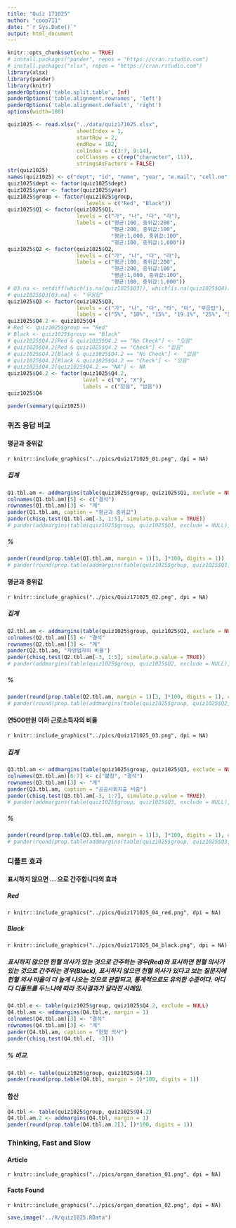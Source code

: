 ```yaml
---
title: "Quiz 171025"
author: "coop711"
date: "`r Sys.Date()`"
output: html_document
---
```


```r
knitr::opts_chunk$set(echo = TRUE)
# install.packages("pander", repos = "https://cran.rstudio.com")
# install.packages("xlsx", repos = "https://cran.rstudio.com")
library(xlsx)
library(pander)
library(knitr)
panderOptions('table.split.table', Inf)
panderOptions('table.alignment.rownames', 'left')
panderOptions('table.alignment.default', 'right')
options(width=180)
```

```r
quiz1025 <- read.xlsx("../data/quiz171025.xlsx", 
                      sheetIndex = 1, 
                      startRow = 2, 
                      endRow = 182, 
                      colIndex = c(3:7, 9:14), 
                      colClasses = c(rep("character", 11)), 
                      stringsAsFactors = FALSE)
str(quiz1025)
names(quiz1025) <- c("dept", "id", "name", "year", "e.mail", "cell.no", "group", "Q1", "Q2", "Q3", "Q4")
quiz1025$dept <- factor(quiz1025$dept)
quiz1025$year <- factor(quiz1025$year)
quiz1025$group <- factor(quiz1025$group, 
                         levels = c("Red", "Black"))
quiz1025$Q1 <- factor(quiz1025$Q1, 
                      levels = c("가", "나", "다", "라"), 
                      labels = c("평균:100, 중위값:200", 
                                 "평균:200, 중위값:100", 
                                 "평균:1,000, 중위값:100", 
                                 "평균:100, 중위값:1,000"))
quiz1025$Q2 <- factor(quiz1025$Q2, 
                      levels = c("가", "나", "다", "라"), 
                      labels = c("평균:100, 중위값:200", 
                                 "평균:200, 중위값:100", 
                                 "평균:1,000, 중위값:100", 
                                 "평균:100, 중위값:1,000"))
# Q3.na <- setdiff(which(is.na(quiz1025$Q3)), which(is.na(quiz1025$Q4)))
# quiz1025$Q3[Q3.na] <- "무응답"
quiz1025$Q3 <- factor(quiz1025$Q3, 
                      levels = c("가", "나", "다", "라", "마", "무응답"), 
                      labels = c("5%", "10%", "15%", "19.1%", "25%", "불참"))
quiz1025$Q4.2 <- quiz1025$Q4
# Red <- quiz1025$group == "Red"
# Black <- quiz1025$group == "Black"
# quiz1025$Q4.2[Red & quiz1025$Q4.2 == "No Check"] <- "있음"
# quiz1025$Q4.2[Red & quiz1025$Q4.2 == "Check"] <- "없음"
# quiz1025$Q4.2[Black & quiz1025$Q4.2 == "No Check"] <- "없음"
# quiz1025$Q4.2[Black & quiz1025$Q4.2 == "Check"] <- "있음"
# quiz1025$Q4.2[quiz1025$Q4.2 == "NA"] <- NA
quiz1025$Q4.2 <- factor(quiz1025$Q4.2, 
                        level = c("O", "X"), 
                        labels = c("있음", "없음"))
quiz1025$Q4
```

```r
pander(summary(quiz1025))
```

### 퀴즈 응답 비교

#### 평균과 중위값

`r knitr::include_graphics("../pics/Quiz171025_01.png", dpi = NA)`

##### 집계

```r
Q1.tbl.am <- addmargins(table(quiz1025$group, quiz1025$Q1, exclude = NULL), margin = 1)
colnames(Q1.tbl.am)[5] <- c("결석")
rownames(Q1.tbl.am)[3] <- "계"
pander(Q1.tbl.am, caption = "평균과 중위값")
pander(chisq.test(Q1.tbl.am[-3, 1:5], simulate.p.value = TRUE))
# pander(addmargins(table(quiz1025$group, quiz1025$Q1, exclude = NULL), margin=1))
```

##### %

```r
pander(round(prop.table(Q1.tbl.am, margin = 1)[3, ]*100, digits = 1))
# pander(round(prop.table(addmargins(table(quiz1025$group, quiz1025$Q1, exclude = NULL), margin=1), margin=1)[4,]*100, digits=1))
```

#### 평균과 중위값

`r knitr::include_graphics("../pics/Quiz171025_02.png", dpi = NA)`

##### 집계

```r
Q2.tbl.am <- addmargins(table(quiz1025$group, quiz1025$Q2, exclude = NULL), margin = 1)
colnames(Q2.tbl.am)[5] <- "결석"
rownames(Q2.tbl.am)[3] <- "계"
pander(Q2.tbl.am, "자영업자의 비율")
pander(chisq.test(Q2.tbl.am[-3, 1:5], simulate.p.value = TRUE))
# pander(addmargins(table(quiz1025$group, quiz1025$Q2, exclude = NULL), margin=1))
```

##### %

```r
pander(round(prop.table(Q2.tbl.am, margin = 1)[3, ]*100, digits = 1), caption = "자영업자의 비율")
# pander(round(prop.table(addmargins(table(quiz1025$group, quiz1025$Q2, exclude = NULL), margin=1), margin=1)[4,]*100, digits=1), caption="자영업자의 어려움")
```

#### 연500만원 이하 근로소득자의 비율

`r knitr::include_graphics("../pics/Quiz171025_03.png", dpi = NA)`

##### 집계

```r
Q3.tbl.am <- addmargins(table(quiz1025$group, quiz1025$Q3, exclude = NULL), margin = 1)
colnames(Q3.tbl.am)[6:7] <- c("불참", "결석")
rownames(Q3.tbl.am)[3] <- "계"
pander(Q3.tbl.am, caption = "공공사회지출 비중")
pander(chisq.test(Q3.tbl.am[-3, 1:7], simulate.p.value = TRUE))
# pander(addmargins(table(quiz1025$group, quiz1025$Q3, exclude = NULL), margin=1))
```

##### %

```r
pander(round(prop.table(Q3.tbl.am, margin = 1)[3, ]*100, digits = 1), caption = "공공사회지출 비중")
# pander(round(prop.table(addmargins(table(quiz1025$group, quiz1025$Q3, exclude = NULL), margin = 1), margin = 1)[4,]*100, digits = 1), caption = "공공사회지출 비중")
```

### 디폴트 효과

#### 표시하지 않으면 ... 으로 간주합니다의 효과

##### Red 

`r knitr::include_graphics("../pics/Quiz171025_04_red.png", dpi = NA)`

##### Black

`r knitr::include_graphics("../pics/Quiz171025_04_black.png", dpi = NA)`

##### 표시하지 않으면 헌혈 의사가 있는 것으로 간주하는 경우(Red)와 표시하면 헌혈 의사가 있는 것으로 간주하는 경우(Black), 표시하지 않으면 헌혈 의사가 있다고 보는 질문지에 헌혈 의사 비율이 더 높게 나오는 것으로 관찰되고,  통계적으로도 유의한 수준이다. 어디다 디폴트를 두느냐에 따라 조사결과가 달라진 사례임.

```r
Q4.tbl.e <- table(quiz1025$group, quiz1025$Q4.2, exclude = NULL)
Q4.tbl.am <- addmargins(Q4.tbl.e, margin = 1)
colnames(Q4.tbl.am)[3] <- "결석"
rownames(Q4.tbl.am)[3] <- "계"
pander(Q4.tbl.am, caption = "헌혈 의사")
pander(chisq.test(Q4.tbl.e[, -3]))
```

##### % 비교.  

```r
Q4.tbl <- table(quiz1025$group, quiz1025$Q4.2)
pander(round(prop.table(Q4.tbl, margin = 1)*100, digits = 1))
```

#### 합산

```r
Q4.tbl <- table(quiz1025$group, quiz1025$Q4.2)
Q4.tbl.am.2 <- addmargins(Q4.tbl, margin = 1)
pander(round(prop.table(Q4.tbl.am.2[3, ])*100, digits = 1))
```

### Thinking, Fast and Slow

#### Article

`r knitr::include_graphics("../pics/organ_donation_01.png", dpi = NA)`

#### Facts Found

`r knitr::include_graphics("../pics/organ_donation_02.png", dpi = NA)`

```r
save.image("../R/quiz1025.RData")
```
